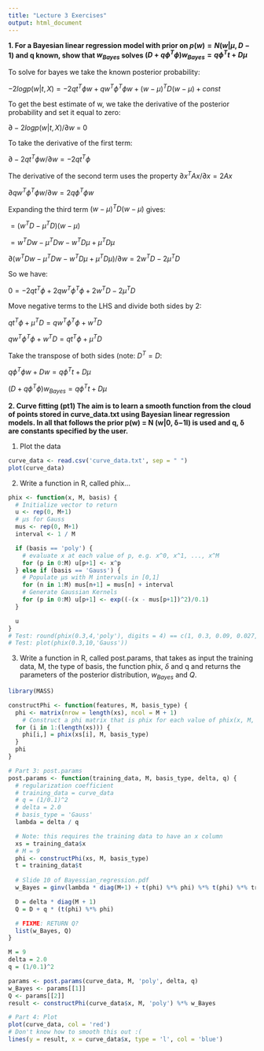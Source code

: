 ```yaml
---
title: "Lecture 3 Exercises"
output: html_document
---
```


**1. For a Bayesian linear regression model with prior on $p(w) = N (w | μ, D−1)$ and q known, show that $w_{Bayes}$ solves $(D + q\phi^{T}\phi)w_{Bayes} = q\phi^{T}t + Dμ$**

To solve for bayes we take the known posterior probability:

$−2 log p(w|t,X) = −2qt^{T}\phi w + qw^{T}\phi^{T}\phi w + (w − μ)^{T}D(w − μ) + const$

To get the best estimate of w, we take the derivative of the posterior probability and set it equal to zero:

$\partial −2 log p(w|t, X)/\partial w$ = 0

To take the derivative of the first term:

$\partial −2qt^{T}\phi w/\partial w = −2qt^{T}\phi$

The derivative of the second term uses the property $\partial x^{T}Ax/ \partial x = 2Ax$

$\partial q w^{T} \phi^{T} \phi w/\partial w = 2q\phi^{T}\phi w$

Expanding the third term $(w − μ)^{T}D(w − μ)$ gives:

$= (w^{T}D - μ^{T}D)(w - μ)$

$= w^{T}Dw - μ^{T}Dw - w^{T}Dμ + μ^{T}Dμ$

$\partial (w^{T}Dw - μ^{T}Dw - w^{T}Dμ + μ^{T}Dμ) / \partial w = 2w^{T}D - 2μ^{T}D$

So we have:

$0 = -2qt^{T}\phi + 2qw^{T}\phi^{T}\phi + 2w^{T}D - 2μ^{T}D$

Move negative terms to the LHS and divide both sides by 2:

$qt^{T}\phi + μ^{T}D = qw^{T}\phi^{T}\phi + w^{T}D$

$qw^{T}\phi^{T}\phi + w^{T}D = qt^{T}\phi + μ^{T}D$

Take the transpose of both sides (note: $D^{T} = D$:

$q\phi^{T}\phi w + Dw = q\phi^{T}t + Dμ$

$(D + q\phi^{T}\phi)w_{Bayes} = q\phi^{T}t + Dμ$



**2. Curve fitting (pt1) The aim is to learn a smooth function from the cloud of points stored in curve_data.txt using Bayesian linear regression models. In all that follows the prior p(w) = N (w|0, δ−1I) is used and q, δ are constants specified by the user.**

1. Plot the data

```r
curve_data <- read.csv('curve_data.txt', sep = " ")
plot(curve_data)
```

2. Write a function in R, called phix...

```r
phix <- function(x, M, basis) {
  # Initialize vector to return
  u <- rep(0, M+1)
  # μs for Gauss
  mus <- rep(0, M+1)
  interval <- 1 / M

  if (basis == 'poly') {
    # evaluate x at each value of p, e.g. x^0, x^1, ..., x^M
    for (p in 0:M) u[p+1] <- x^p
  } else if (basis == 'Gauss') {
    # Populate μs with M intervals in [0,1]
    for (n in 1:M) mus[n+1] = mus[n] + interval
    # Generate Gaussian Kernels
    for (p in 0:M) u[p+1] <- exp((-(x - mus[p+1])^2)/0.1)
  }

  u
}
# Test: round(phix(0.3,4,'poly'), digits = 4) == c(1, 0.3, 0.09, 0.027, 0.0081)
# Test: plot(phix(0.3,10,'Gauss'))
```

3. Write a function in R, called post.params, that takes as input the training data, M, the type of basis, the function phix, $\delta$ and q and returns the parameters of the posterior distribution, $w_{Bayes}$ and $Q$.

```r
library(MASS)

constructPhi <- function(features, M, basis_type) {
  phi <- matrix(nrow = length(xs), ncol = M + 1)
    # Construct a phi matrix that is phix for each value of phix(x, M, 'Gauss') and append to phi matrix
  for (i in 1:(length(xs))) {
    phi[i,] = phix(xs[i], M, basis_type)
  }
  phi
}

# Part 3: post.params
post.params <- function(training_data, M, basis_type, delta, q) {
  # regularization coefficient
  # training_data = curve_data
  # q = (1/0.1)^2
  # delta = 2.0
  # basis_type = 'Gauss'
  lambda = delta / q

  # Note: this requires the training data to have an x column
  xs = training_data$x
  # M = 9
  phi <- constructPhi(xs, M, basis_type)
  t = training_data$t
  
  # Slide 10 of Bayessian_regression.pdf
  w_Bayes = ginv(lambda * diag(M+1) + t(phi) %*% phi) %*% t(phi) %*% training_data$t

  D = delta * diag(M + 1)
  Q = D + q * (t(phi) %*% phi)

  # FIXME: RETURN Q?
  list(w_Bayes, Q)
}

M = 9
delta = 2.0
q = (1/0.1)^2

params <- post.params(curve_data, M, 'poly', delta, q)
w_Bayes <- params[[1]]
Q <- params[[2]]
result <- constructPhi(curve_data$x, M, 'poly') %*% w_Bayes

# Part 4: Plot
plot(curve_data, col = 'red')
# Don't know how to smooth this out :(
lines(y = result, x = curve_data$x, type = 'l', col = 'blue')
```
